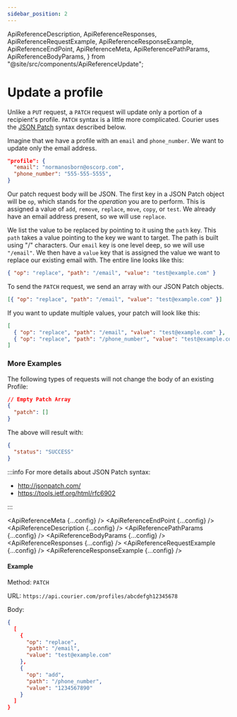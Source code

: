 ```yaml
---
sidebar_position: 2
---
```


  ApiReferenceDescription,
  ApiReferenceResponses,
  ApiReferenceRequestExample,
  ApiReferenceResponseExample,
  ApiReferenceEndPoint,
  ApiReferenceMeta,
  ApiReferencePathParams,
  ApiReferenceBodyParams,
} from "@site/src/components/ApiReferenceUpdate";


# Update a profile

Unlike a `PUT` request, a `PATCH` request will update only a portion of a recipient's profile. `PATCH` syntax is a little more complicated. Courier uses the [JSON Patch](http://jsonpatch.com/) syntax described below.

Imagine that we have a profile with an `email` and `phone_number`. We want to update only the email address.

```json
"profile": {
  "email": "normanosborn@oscorp.com",
  "phone_number": "555-555-5555",
}
```

Our patch request body will be JSON. The first key in a JSON Patch object will be `op`, which stands for the _operation_ you are to perform. This is assigned a value of `add`, `remove`, `replace`, `move`, `copy`, or `test`. We already have an email address present, so we will use `replace`.

We list the value to be replaced by pointing to it using the `path` key. This `path` takes a value pointing to the key we want to target. The path is built using "/" characters. Our `email` key is one level deep, so we will use `"/email"`. We then have a `value` key that is assigned the value we want to replace our existing email with. The entire line looks like this:

```json
{ "op": "replace", "path": "/email", "value": "test@example.com" }
```

To send the `PATCH` request, we send an array with our JSON Patch objects.

```json
[{ "op": "replace", "path": "/email", "value": "test@example.com" }]
```

If you want to update multiple values, your patch will look like this:

```json
[
  { "op": "replace", "path": "/email", "value": "test@example.com" },
  { "op": "replace", "path": "/phone_number", "value": "test@example.com" }
]
```

### More Examples

The following types of requests will not change the body of an existing Profile:

```json title=JSON
// Empty Patch Array
{
  "patch": []
}
```

The above will result with:

```json title=200
{
  "status": "SUCCESS"
}
```

:::info
For more details about JSON Patch syntax:

- http://jsonpatch.com/
- https://tools.ietf.org/html/rfc6902

:::

<ApiReferenceMeta {...config} />
<ApiReferenceEndPoint {...config} />
<ApiReferenceDescription {...config} />
<ApiReferencePathParams {...config} />
<ApiReferenceBodyParams {...config} />
<ApiReferenceResponses {...config} />
<ApiReferenceRequestExample {...config} />
<ApiReferenceResponseExample {...config} />

#### Example

Method: `PATCH`

URL: `https://api.courier.com/profiles/abcdefgh12345678`

Body:
​

```json
{
  [
    {
      "op": "replace",
      "path": "/email",
      "value": "test@example.com"
    },
    {
      "op": "add",
      "path": "/phone_number",
      "value": "1234567890"
    }
  ]
}
```

